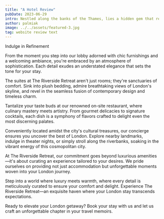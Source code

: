 ```yaml
---
title: "A Hotel Review"
pubDate: 2023-06-29
intro: Nestled along the banks of the Thames, lies a hidden gem that redefines luxury—welcome to The Riverside Retreat, where opulence meets unparalleled hospitality.
author: palmiak
image: ../../assets/featured-3.jpg
tag: website review text
---
```


Indulge in Refinement

From the moment you step into our lobby adorned with chic furnishings and a welcoming ambiance, you're embraced by an atmosphere of sophistication. Each detail exudes an understated elegance that sets the tone for your stay.

The suites at The Riverside Retreat aren't just rooms; they're sanctuaries of comfort. Sink into plush bedding, admire breathtaking views of London's skyline, and revel in the seamless fusion of contemporary design and timeless charm.

Tantalize your taste buds at our renowned on-site restaurant, where culinary mastery meets artistry. From gourmet delicacies to signature cocktails, each dish is a symphony of flavors crafted to delight even the most discerning palates.

Conveniently located amidst the city's cultural treasures, our concierge ensures you uncover the best of London. Explore nearby landmarks, indulge in theater nights, or simply stroll along the riverbanks, soaking in the vibrant energy of this cosmopolitan city.

At The Riverside Retreat, our commitment goes beyond luxurious amenities—it's about curating an experience tailored to your desires. We pride ourselves on providing not just accommodation but unforgettable moments woven into your London journey.

Step into a world where luxury meets warmth, where every detail is meticulously curated to ensure your comfort and delight. Experience The Riverside Retreat—an exquisite haven where your London stay transcends expectations.

Ready to elevate your London getaway? Book your stay with us and let us craft an unforgettable chapter in your travel memoirs.